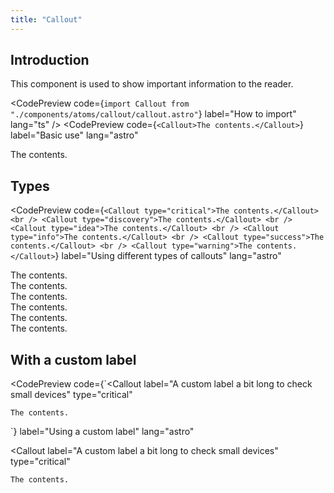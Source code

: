 ```yaml
---
title: "Callout"
---
```



## Introduction

This component is used to show important information to the reader.

<CodePreview
  code={`import Callout from "./components/atoms/callout/callout.astro"`}
  label="How to import"
  lang="ts"
/>
<CodePreview
  code={`<Callout>The contents.</Callout>`}
  label="Basic use"
  lang="astro"
>
  <Callout>The contents.</Callout>
</CodePreview>

## Types

<CodePreview
  code={`<Callout type="critical">The contents.</Callout>
<br />
<Callout type="discovery">The contents.</Callout>
<br />
<Callout type="idea">The contents.</Callout>
<br />
<Callout type="info">The contents.</Callout>
<br />
<Callout type="success">The contents.</Callout>
<br />
<Callout type="warning">The contents.</Callout>`}
  label="Using different types of callouts"
  lang="astro"
>
  <Callout type="critical">The contents.</Callout>
  <br />
  <Callout type="discovery">The contents.</Callout>
  <br />
  <Callout type="idea">The contents.</Callout>
  <br />
  <Callout type="info">The contents.</Callout>
  <br />
  <Callout type="success">The contents.</Callout>
  <br />
  <Callout type="warning">The contents.</Callout>
</CodePreview>

## With a custom label

<CodePreview
  code={`<Callout
    label="A custom label a bit long to check small devices"
    type="critical"
>
    The contents.
</Callout>`}
  label="Using a custom label"
  lang="astro"
>
  <Callout
    label="A custom label a bit long to check small devices"
    type="critical"
  >
    The contents.
  </Callout>
</CodePreview>

